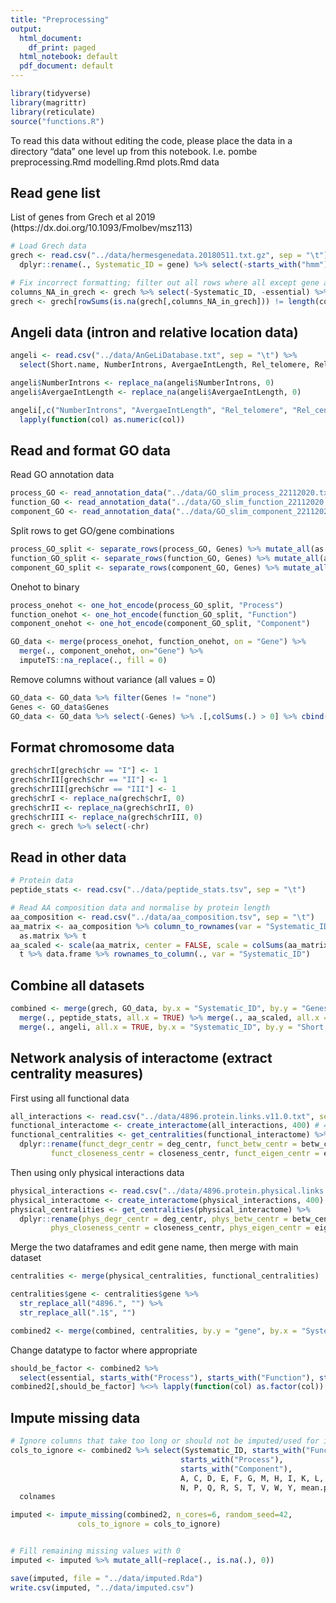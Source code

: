 ```yaml
---
title: "Preprocessing"
output:
  html_document:
    df_print: paged
  html_notebook: default
  pdf_document: default
---
```



```r
library(tidyverse)
library(magrittr)
library(reticulate)
source("functions.R")
```

To read this data without editing the code, please place the data in a directory "data" one level up from this notebook. I.e.
pombe
    preprocessing.Rmd
    modelling.Rmd
    plots.Rmd
data
    <data files>


## Read gene list
List of genes from Grech et al 2019 (https://dx.doi.org/10.1093/Fmolbev/msz113)
```r
# Load Grech data
grech <- read.csv("../data/hermesgenedata.20180511.txt.gz", sep = "\t") %>% 
  dplyr::rename(., Systematic_ID = gene) %>% select(-starts_with("hmm"))

# Fix incorrect formatting; filter out all rows where all except gene and essential are missing
columns_NA_in_grech <- grech %>% select(-Systematic_ID, -essential) %>% colnames(.)
grech <- grech[rowSums(is.na(grech[,columns_NA_in_grech])) != length(columns_NA_in_grech),]
```

## Angeli data (intron and relative location data)
```r
angeli <- read.csv("../data/AnGeLiDatabase.txt", sep = "\t") %>% 
  select(Short.name, NumberIntrons, AvergaeIntLength, Rel_telomere, Rel_centromere)

angeli$NumberIntrons <- replace_na(angeli$NumberIntrons, 0)
angeli$AvergaeIntLength <- replace_na(angeli$AvergaeIntLength, 0)

angeli[,c("NumberIntrons", "AvergaeIntLength", "Rel_telomere", "Rel_centromere")] %<>%
  lapply(function(col) as.numeric(col))
```


## Read and format GO data

Read GO annotation data
```r
process_GO <- read_annotation_data("../data/GO_slim_process_22112020.txt")
function_GO <- read_annotation_data("../data/GO_slim_function_22112020.txt")
component_GO <- read_annotation_data("../data/GO_slim_component_22112020.txt")
```

Split rows to get GO/gene combinations
```r
process_GO_split <- separate_rows(process_GO, Genes) %>% mutate_all(as.factor)
function_GO_split <- separate_rows(function_GO, Genes) %>% mutate_all(as.factor)
component_GO_split <- separate_rows(component_GO, Genes) %>% mutate_all(as.factor)
```

Onehot to binary
```r
process_onehot <- one_hot_encode(process_GO_split, "Process")
function_onehot <- one_hot_encode(function_GO_split, "Function")
component_onehot <- one_hot_encode(component_GO_split, "Component")

GO_data <- merge(process_onehot, function_onehot, on = "Gene") %>%
  merge(., component_onehot, on="Gene") %>%
  imputeTS::na_replace(., fill = 0)

```

Remove columns without variance (all values = 0)
```r
GO_data <- GO_data %>% filter(Genes != "none") 
Genes <- GO_data$Genes
GO_data <- GO_data %>% select(-Genes) %>% .[,colSums(.) > 0] %>% cbind(., Genes)
```


## Format chromosome data
```r
grech$chrI[grech$chr == "I"] <- 1
grech$chrII[grech$chr == "II"] <- 1
grech$chrIII[grech$chr == "III"] <- 1
grech$chrI <- replace_na(grech$chrI, 0)
grech$chrII <- replace_na(grech$chrII, 0)
grech$chrIII <- replace_na(grech$chrIII, 0)
grech <- grech %>% select(-chr)
```


## Read in other data
```r
# Protein data
peptide_stats <- read.csv("../data/peptide_stats.tsv", sep = "\t")

# Read AA composition data and normalise by protein length
aa_composition <- read.csv("../data/aa_composition.tsv", sep = "\t")
aa_matrix <- aa_composition %>% column_to_rownames(var = "Systematic_ID") %>%
  as.matrix %>% t
aa_scaled <- scale(aa_matrix, center = FALSE, scale = colSums(aa_matrix)) %>%
  t %>% data.frame %>% rownames_to_column(., var = "Systematic_ID")
```


## Combine all datasets
```r
combined <- merge(grech, GO_data, by.x = "Systematic_ID", by.y = "Genes", all.x = TRUE) %>%
  merge(., peptide_stats, all.x = TRUE) %>% merge(., aa_scaled, all.x = TRUE) %>%
  merge(., angeli, all.x = TRUE, by.x = "Systematic_ID", by.y = "Short.name")
```

## Network analysis of interactome (extract centrality measures)

First using all functional data
```r
all_interactions <- read.csv("../data/4896.protein.links.v11.0.txt", sep=" ")
functional_interactome <- create_interactome(all_interactions, 400) # 400 = medium confidence
functional_centralities <- get_centralities(functional_interactome) %>% 
  dplyr::rename(funct_degr_centr = deg_centr, funct_betw_centr = betw_centr,
         funct_closeness_centr = closeness_centr, funct_eigen_centr = eigen_centr)
```
Then using only physical interactions data
```r
physical_interactions <- read.csv("../data/4896.protein.physical.links.v11.0.txt", sep=" ")
physical_interactome <- create_interactome(physical_interactions, 400)
physical_centralities <- get_centralities(physical_interactome) %>% 
  dplyr::rename(phys_degr_centr = deg_centr, phys_betw_centr = betw_centr,
         phys_closeness_centr = closeness_centr, phys_eigen_centr = eigen_centr)
```

Merge the two dataframes and edit gene name, then merge with main dataset
```r
centralities <- merge(physical_centralities, functional_centralities)

centralities$gene <- centralities$gene %>% 
  str_replace_all("4896.", "") %>%
  str_replace_all(".1$", "")

combined2 <- merge(combined, centralities, by.y = "gene", by.x = "Systematic_ID", all.x = TRUE)
```

Change datatype to factor where appropriate
```r
should_be_factor <- combined2 %>%
  select(essential, starts_with("Process"), starts_with("Function"), starts_with("Component"), starts_with("chr")) %>% colnames
combined2[,should_be_factor] %<>% lapply(function(col) as.factor(col))
```


## Impute missing data
```r
# Ignore columns that take too long or should not be imputed/used for imputation
cols_to_ignore <- combined2 %>% select(Systematic_ID, starts_with("Function"),
                                      starts_with("Process"),
                                      starts_with("Component"),
                                      A, C, D, E, F, G, M, H, I, K, L,
                                      N, P, Q, R, S, T, V, W, Y, mean.phylop) %>%
  colnames

imputed <- impute_missing(combined2, n_cores=6, random_seed=42,
               cols_to_ignore = cols_to_ignore)


# Fill remaining missing values with 0
imputed <- imputed %>% mutate_all(~replace(., is.na(.), 0))

```

```r
save(imputed, file = "../data/imputed.Rda")
write.csv(imputed, "../data/imputed.csv")
```
